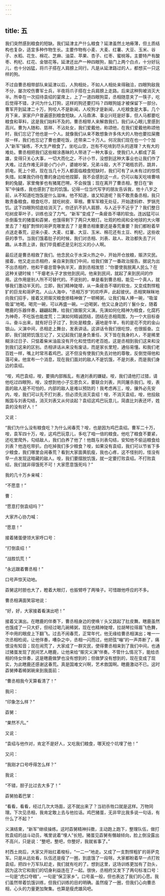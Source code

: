 ```yaml
---
---
---
```

title: 五
---




我们突然感到粮食的短缺。我们延津主产什么粮食？延津虽然土地瘠薄，但土质结构也复杂，适宜多种作物生长。主要作物有小麦、大麦、红薯、大豆、玉米、谷子、水稻、花生、棉花、芝麻、油菜、苹果、杏子、红枣、蜜桃等。主要特产有酸枣、枸杞、红花、金银花等。延津还出产一种四眼狗，脑门上两个白点，十分好玩儿，也十分凶猛，将爪子搭在人肩膀上同行。凡是从延津路过的人，都想买一只这样的狗。

不过自曹丞相带部队来延津以后，人狗相处，不如人人相处来得融洽，四眼狗敌我不分，屡次咬伤曹军士兵，半夜将爪子搭在士兵肩膀上走路。后来这种狗被消灭大半。所幸在一次招待袁绍的宴席上，上了一道四眼狗菜，丞相随意夹了一筷子，吃后觉得不错，才问为什么打狗，这样的狗还要打吗？四眼狗娃才被保留下一部分。曹军开到延津二十万，狗咬人不是新闻，人咬狗才是新闻，人吃粮食是大事。几个月下来，家家户户普遍感到粮食短缺。人马鼎沸、事业兴旺是好事，但人马都要吃粮食和草料，这是我们始料不及的。曹丞相带人来解救我们，我们从心眼儿里感到高兴。曹为人随和、慈祥、不沾处女，我们爱戴他，称颂他，在我们爱戴他称颂他时，我们忘记了他也是一个人。就像我们从来不敢想象许多伟大的人物也要拉屎撒尿一样，我们也忘记了曹也要吃饭，还带来二十万人。何况我们现在也一个个加入“新军”操练，不大生产粮食了。坐吃山空，岂有不吃啃到尽头的道理？大有大的难处。曹丞相把我们这些糊涂愚昧的人带进了一种大事业，使我们人人都成了英雄，变得只关心大事，一切大而化之，不计小节，没想到这种大事业也让我们作了大难。过去作难无非是小门小户，婆媳吵架，兄弟斗殴，大不了喝瓶农药，跳井，抓电，死上个把，现在当几十万人都面临粮食短缺时，我们可有了从未有过的惊慌失措。如果我仍待在曹的身边给他捏脚，我不会感到这一点，仍可以每天吃啃曹啃剩的兔腿，家里俺爹也有猪尾巴嗍，不会挨饿；现在离开了曹丞相，整日在“新军”中操练，我也感到了肚的饥饿。记得一位当代写字的朋友告诉我，他十八岁之前，从不知道吃饱饭是什么滋味。他不知道，谁又知道呢？我不敢责备丞相，我只敢责备粮食。粮食吃尽，就吃树皮、草根。曹军军粮无处征，开始逮蚂蚱、罗锅充饥。这下四眼狗彻底给消灭了。你还扒不扒人肩膀、与人近乎不近乎了？我们整日吃树皮草叶子，训练也没了力气。“新军”变成了一条疲沓不堪的软虫。连凶猛可以杀倒畜生的猪蛋和孬舅，也饿得剩下了两只大眼灯。壮观的检阅和全地球的大火哪里去了？粗犷剽悍的哥萨克哪里去了？是曹丞相重要还是春荒重要？我们都盼着早点送走春荒，迎来小麦、大麦、红薯、大豆、玉米、棉花还有土豆、枸杞，这些收获的季节。当我们饿着肚子的时候，我们对丞相、刘表、敌人、政治都失去了兴趣。从本质上讲，我们毕竟都还是见利忘义的小人啊。

最后还是曹丞相救了我们。他念民众于水深火热之中，开始开仓放粮，赈济灾民。接着，他又走出丞相府，亲自来到我们中间，给我们做了一番政治报告。据说为出不出丞相府，他和干瘪总管争执半天，直到丞相发怒：“你要使我脱离人民么？在这种关键时候！”干瘪老头子才放他到民间。他来到民间，就起了来到民间的作用。这作用是别人所不可替代的。不说别的，单是看到曹丞相，能见一个真人，就够我们激动半天的。立即，我们精神陡增，从一条疲沓不堪的软虫，又变成剽悍粗犷的巨龙和哥萨克。人山人海中，“丞相万岁”的欢呼声，此起彼伏。丞相笑眯眯地向我们招手，接着又把赈灾粮食掺精神做了一顿稀粥，让我们每人捧一碗，“吸溜吸溜”地喝。喝完一碗，可以再盛一碗。一边喝粥，他又让身边的丫鬟仆女，随着瞎鹿的乐器伴奏，翩翩起舞，给我们做赈灾义演。先演如何化精神为粮食，化腐朽为神奇，不吃饭也能度荒；二演如何精诚团结，团结在丞相周围，为一个大目标奋斗。奋斗出来，就有好日子过了，到处是粮食，遍地是牛羊，有的是花不完的金山银山。义演中间，丞相走上舞台，发表讲话。这讲话令我们很吃惊，也很振奋。立即，我们就把饥饿忘记了，又记起我们是身负重任、天下皆在我身的人，不是稀里糊涂过日子、只惦着柴米油盐没有开化和觉悟的老百姓。这是丞相到我们这来和没到我们这来的区别。丞相讲话从来没有废话，而是家长里短，通俗易懂。和我们老百姓一样，嘴上时常吊着鸡巴。这不但没有使我们失去对他的尊敬，反倒觉得他和蔼可亲。他宣布一个消息，现在我们面对的敌人不是饥饿，不是刘表，而是我们身边的袁绍。

“咹，鸡巴袁绍，咹，要搞内部叛乱，有通刘表的嫌疑。咹，我们请他打过猎，请他吃过四眼狗，咹，没想到他小子忘恩负义，要联合刘表，共同屠杀我们。咹，表面的敌人是不可怕的，内部的敌人是难以预防的！我考虑再三，咹，攘外必先安内，咹，我们可以先不打刘表，但必须先消灭袁绍！咹，不消灭袁绍，咹，他投敌叛国与刘表勾结，消灭刘表又从何谈起？袁绍这鸡巴玩意儿，简直比刘表还坏，姓袁的没有好人！”

又说：

“我们为什么没有粮食吃？为什么闹春荒？咹，也是因为鸡巴袁绍。曹军二十万，咹，袁军四十万，咹，这鸡巴玩意儿，多吃了咱一倍的粮食。他吃了粮食不要紧，还吃里爬外，勾结敌人，我们白养了他了！他既与刘表勾结，安知他不偷运粮食给刘表？他连吃带扒，白吃掉我们多少粮食？咹，如果没有袁绍，我们可以节省下多少粮食，我们哪里会闹春荒？看到大家面黄肌瘦，我也心疼，这不怪别的，怪没有早一点发现这暗藏的敌人。咹，我们要摆脱饥饿，就一定要打败袁绍。不打败袁绍，我们就非得饿死不可！大家愿意饿死吗？”

我的几十万乡亲喊：

“不愿意！”

曹：

“愿意打倒袁绍吗？”

大家齐心协力喊：

“愿意！”

接着猪蛋便领大家呼口号：

“打倒袁绍！”

“战胜饥荒！”

“永远跟着曹丞相！”

口号声惊天动地。

孬舅这时胆也大了，瞪着大眼灯，也振臂呼了两嗓子。可惜跟他呼应的不多。

曹丞相满面笑容地说：

“好，好，大家接着看演出吧！”

接着又演出。在瞎鹿的伴奏下，曹丞相身边的使唤丫头又跳起了肚皮舞。瞎鹿虽然也饿成了一只大虾，但经过喝几碗稀粥，现在也精神陡增，拉胡琴拉得眉飞色舞，不中用的眼皮上下翻飞。过去不闹春荒，正常年代，他无缘给曹丞相演出；唯一一次丞相检阅，让他伴奏，嘈杂之中，丞相一闪而过，他把弦“嘣”的一声弄断了，痛恨没有知音；现在闹荒了，大家成了一群灾民，使得曹丞相来到了我们中间，也通过猪蛋发现了民间艺人瞎鹿，让他来给“赈灾义演”伴奏。不管什么情况下，能给丞相的侍女伴奏，这是瞎鹿做梦也没有想到的；但做梦没有想到的，现在变成了现实，为此瞎鹿还感谢这春荒。真是国难文兴啊，艺术救国啊。瞎鹿激动不已。这时孬舅捧着稀粥碗来到我面前：

“曹丞相我今天算看清了！”

我问：

“印象怎么样？”

孬舅：

“果然不凡。”

又说：

“袁绍与他作对，肯定不是好人，又吃我们粮食，哪天挖个坑埋了他！”

又问：

“我刚才口号呼得怎么样？”

我说：

“不错，胆子比过去大多了！”

孬舅拍着巴掌：

“看看，看看，经过几次大场面，这不就出来了？当初杀牲口就是这样。万物同理。下次见丞相，我肯定敢上去与他拉话。鸡巴猪蛋，无非早比我多说一句话，有什么了不起？”

义演结束，“新军”继续操练。这时孬舅精神抖擞，主动跑上跑下，整理队伍，做打败袁绍的战斗动员，嘴里说着“埋人”长短。猪蛋见孬舅有僭越倾向，脸上倒没露出不高兴，只是说：“整吧，整吧，你整好，我就省事了。”

村西土岗后，大家又开始扛着梭标，“一二一”地走。又成了一支剽悍粗犷的哥萨克军。只是从远处看，队伍还是瘦了一圈，到底饿了一段呀。大家都盼着早一点打败袁绍，把四十万军队赶走，我们就有吃的了。想到这里，这场训练更加有了劲头，因为这次它和我们的切身利益连在了一起。很快，丞相府又发下了两句标准口号：一句是“虎口夺粮”，一句是“保卫家乡”。口号虽一般，但也表达了我们的心愿。我们虽然带着饥饿训练，但我们训练的目的明确。虽然瘦了一圈，但我们心向曹丞相，心头的力量更加聚集。也算是瘦虎雄风吧。